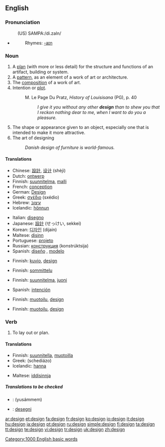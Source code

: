 {{see|Design}}
{{wikipedia|Design}}
==English==

===Pronunciation===
:(US) SAMPA:/di.zaIn/
*{{audio|en-us-design.ogg|Audio (US)}}
*:Rhymes: [[Rhymes:English:-aɪn|-aɪn]]

===Noun===
{{en-noun}}

# A [[plan]] (with more or less detail) for the structure and functions of an artifact, building or system.
# A [[pattern]], as an element of a work of art or architecture.
# The [[composition]] of a work of art.
# Intention or [[plot]].
#:M. Le Page Du Pratz, <i>History of Louisisana</i> (PG), p. 40
#:: <i>I give it you without any other <b>design</b> than to shew you that I reckon nothing dear to me, when I want to do you a pleasure.</i>
# The shape or appearance given to an object, especially one that is intended to make it more attractive.
# The art of designing
#: ''Danish design of furniture is world-famous.''

====Translations====
{{trans-top|plan}}
*Chinese: [[設計]], [[设计]] (shèjì)
*Dutch: [[ontwerp]] {{n}}
*Finnish: [[suunnitelma]], [[malli]]
*French: [[conception]] {{f}}
*German: [[Design]] {{n}}
*Greek: [[σχέδιο]] (sxédio) {{n}}
*Hebrew: [[עיצוב]] {{m}}
*Icelandic: [[hönnun]] {{f}}
{{trans-mid}}
*Italian: [[disegno]] {{m}}
*Japanese: [[設計]] (せっけい, sekkei)
*Korean: [[디자인]] (dijain)
*Maltese: [[disinn]]
*Portuguese: [[projeto]] {{m}}
*Russian: [[конструкция]] (konstrúktsija) {{f}}
*Spanish: [[diseño]] {{m}}, [[modelo]] {{m}}
{{trans-bottom}}

{{trans-top|pattern}}
*Finnish: [[kuvio]], [[design]]
{{trans-mid}}
{{trans-bottom}}

{{trans-top|composition}}
*Finnish: [[sommittelu]]
{{trans-mid}}
{{trans-bottom}}

{{trans-top|intention}}
*Finnish: [[suunnitelma]], [[juoni]]
{{trans-mid}}
*Spanish: [[intención]] {{f}}
{{trans-bottom}}

{{trans-top|appearance}}
*Finnish: [[muotoilu]], [[design]]
{{trans-mid}}
{{trans-bottom}}

{{trans-top|art of designing}}
*Finnish: [[muotoilu]], [[design]]
{{trans-mid}}
{{trans-bottom}}

===Verb===
{{en-verb}}

# To lay out or plan.

====Translations====
{{trans-top|intention}}
*Finnish: [[suunnitella]], [[muotoilla]]
*Greek: {{t|el|σχεδιάζω|}} (schediázo)
*Icelandic: [[hanna]]
{{trans-mid}}
*Maltese: [[iddisinnja]]
{{trans-bottom}}

=====Translations to be checked=====
*{{ttbc|Arabic}}: {{ARchar|[[صمم|يصمم]]}} (yusámmem)
*{{ttbc|Esperanto}}: [[desegni]]

[[Category:1000 English basic words]]

[[ar:design]]
[[et:design]]
[[fa:design]]
[[fr:design]]
[[ko:design]]
[[io:design]]
[[it:design]]
[[hu:design]]
[[ja:design]]
[[pt:design]]
[[ru:design]]
[[simple:design]]
[[fi:design]]
[[ta:design]]
[[tt:design]]
[[te:design]]
[[vi:design]]
[[tr:design]]
[[uk:design]]
[[zh:design]]